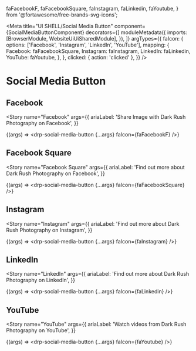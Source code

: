 
  faFacebookF,
  faFacebookSquare,
  faInstagram,
  faLinkedin,
  faYoutube,
} from '@fortawesome/free-brands-svg-icons';


<Meta
  title="UI SHELL/Social Media Button"
  component={SocialMediaButtonComponent}
  decorators={[
    moduleMetadata({
      imports: [BrowserModule, WebsiteUiUiSharedModule],
    }),
  ]}
  argTypes={{
    faIcon: {
      options: ['Facebook', 'Instagram', 'LinkedIn', 'YouTube'],
      mapping: {
        Facebook: faFacebookSquare,
        Instagram: faInstagram,
        LinkedIn: faLinkedin,
        YouTube: faYoutube,
      },
    },
    clicked: { action: 'clicked' },
  }}
/>

# Social Media Button

## Facebook

<Story
  name="Facebook"
  args={{
    ariaLabel: 'Share Image with Dark Rush Photography on Facebook',
  }}
>
  {(args) => <drp-social-media-button {...args} faIcon={faFacebookF} />}
</Story>

## Facebook Square

<Story
  name="Facebook Square"
  args={{
    ariaLabel: 'Find out more about Dark Rush Photography on Facebook',
  }}
>
  {(args) => <drp-social-media-button {...args} faIcon={faFacebookSquare} />}
</Story>

## Instagram

<Story
  name="Instagram"
  args={{
    ariaLabel: 'Find out more about Dark Rush Photography on Instagram',
  }}
>
  {(args) => <drp-social-media-button {...args} faIcon={faInstagram} />}
</Story>

## LinkedIn

<Story
  name="LinkedIn"
  args={{
    ariaLabel: 'Find out more about Dark Rush Photography on LinkedIn',
  }}
>
  {(args) => <drp-social-media-button {...args} faIcon={faLinkedin} />}
</Story>

## YouTube

<Story
  name="YouTube"
  args={{
    ariaLabel: 'Watch videos from Dark Rush Photography on YouTube',
  }}
>
  {(args) => <drp-social-media-button {...args} faIcon={faYoutube} />}
</Story>
